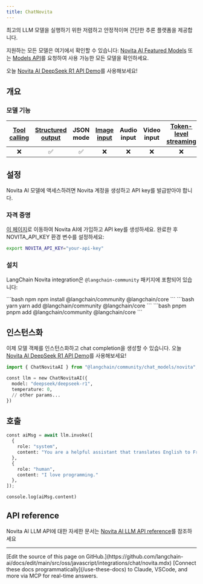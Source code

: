 ```yaml
---
title: ChatNovita
---
```


최고의 LLM 모델을 실행하기 위한 저렴하고 안정적이며 간단한 추론 플랫폼을 제공합니다.

지원하는 모든 모델은 여기에서 확인할 수 있습니다: [Novita AI Featured Models](https://novita.ai/models/llm?utm_source=github_langchain&utm_medium=github_readme&utm_campaign=link) 또는 [Models API](https://novita.ai/docs/guides/llm-models?utm_source=github_langchain&utm_medium=github_readme&utm_campaign=link)를 요청하여 사용 가능한 모든 모델을 확인하세요.

오늘 [Novita AI DeepSeek R1 API Demo](https://novita.ai/models/llm/deepseek-deepseek-r1?utm_source=github_langchain&utm_medium=github_readme&utm_campaign=link)를 사용해보세요!

## 개요

### 모델 기능

| [Tool calling](/oss/javascript/langchain/tools) | [Structured output](/oss/javascript/langchain/structured-output) | JSON mode | [Image input](/oss/javascript/langchain/messages#multimodal) | Audio input | Video input | [Token-level streaming](/oss/javascript/langchain/streaming/) | Native async | [Token usage](/oss/javascript/langchain/models#token-usage) | [Logprobs](/oss/javascript/langchain/models#log-probabilities) |
| :---: | :---: | :---: | :---: |  :---: | :---: | :---: | :---: | :---: | :---: |
| ❌ | ✅ | ✅ | ❌ | ❌ | ❌ | ❌ | ❌ | ✅ | ❌ |

## 설정

Novita AI 모델에 액세스하려면 Novita 계정을 생성하고 API key를 발급받아야 합니다.

### 자격 증명

[이 페이지](https://novita.ai/settings#key-management?utm_source=github_langchain&utm_medium=github_readme&utm_campaign=link)로 이동하여 Novita AI에 가입하고 API key를 생성하세요. 완료한 후 NOVITA_API_KEY 환경 변수를 설정하세요:

```bash
export NOVITA_API_KEY="your-api-key"
```

### 설치

LangChain Novita integration은 `@langchain-community` 패키지에 포함되어 있습니다:

<CodeGroup>
```bash npm
npm install @langchain/community @langchain/core
```
```bash yarn
yarn add @langchain/community @langchain/core
```
```bash pnpm
pnpm add @langchain/community @langchain/core
```
</CodeGroup>

## 인스턴스화

이제 모델 객체를 인스턴스화하고 chat completion을 생성할 수 있습니다. 오늘 [Novita AI DeepSeek R1 API Demo](https://novita.ai/models/llm/deepseek-deepseek-r1?utm_source=github_langchain&utm_medium=github_readme&utm_campaign=link)를 사용해보세요!

```python
import { ChatNovitaAI } from "@langchain/community/chat_models/novita";

const llm = new ChatNovitaAI({
  model: "deepseek/deepseek-r1",
  temperature: 0,
  // other params...
})
```

## 호출

```python
const aiMsg = await llm.invoke([
  {
    role: "system",
    content: "You are a helpful assistant that translates English to French. Translate the user sentence.",
  },
  {
    role: "human",
    content: "I love programming."
  },
]);
```

```python
console.log(aiMsg.content)
```

## API reference

Novita AI LLM API에 대한 자세한 문서는 [Novita AI LLM API reference](https://novita.ai/docs/guides/llm-api?utm_source=github_langchain&utm_medium=github_readme&utm_campaign=link)를 참조하세요

---

<Callout icon="pen-to-square" iconType="regular">
    [Edit the source of this page on GitHub.](https://github.com/langchain-ai/docs/edit/main/src/oss/javascript/integrations/chat/novita.mdx)
</Callout>
<Tip icon="terminal" iconType="regular">
    [Connect these docs programmatically](/use-these-docs) to Claude, VSCode, and more via MCP for    real-time answers.
</Tip>
